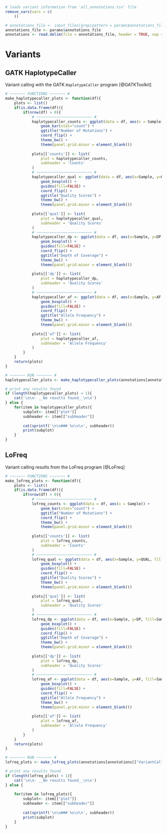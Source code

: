 ```r
# loads variant information from 'all_annotations.tsv' file
remove_vars(vars = c(
    ))

# annotations_file <- input_files[grep(pattern = params$annotations_file, x = input_files)][1]
annotations_file <- params$annotations_file
annotations <- read.delim(file = annotations_file, header = TRUE, sep = '\t', check.names = FALSE, na.strings = c('.'))
```

# Variants

## GATK HaplotypeCaller

Variant calling with the GATK `HaplotypeCaller` program [@GATKToolkit]

```r
# ~~~~~~~ FUNCTIONS ~~~~~~~ #
make_haplotypecaller_plots <- function(df){
    plots <- list()
    if(is.data.frame(df)){
        if(nrow(df) > 0){
            # ~~~~~~~~~~~~~~~~~~~~~~~~~ # 
            haplotypecaller_counts <- ggplot(data = df, aes(x = Sample)) +
                geom_bar(stat="count") + 
                ggtitle("Number of Mutations") + 
                coord_flip() +
                theme_bw() +
                theme(panel.grid.minor = element_blank()) 
            
            plots[['counts']] <- list(
                plot = haplotypecaller_counts,
                subheader = 'Counts'
            )
            # ~~~~~~~~~~~~~~~~~~~~~~~~~ # 
            haplotypecaller_qual <- ggplot(data = df, aes(x=Sample, y=QUAL, fill=Sample)) + 
                geom_boxplot() + 
                guides(fill=FALSE) + 
                coord_flip() + 
                ggtitle("Quality Scores") + 
                theme_bw() +
                theme(panel.grid.minor = element_blank())
            
            plots[['qual']] <- list(
                plot = haplotypecaller_qual,
                subheader = 'Quality Scores'
            )
            # ~~~~~~~~~~~~~~~~~~~~~~~~~ # 
            haplotypecaller_dp <- ggplot(data = df, aes(x=Sample, y=DP, fill=Sample)) + 
                geom_boxplot() + 
                guides(fill=FALSE) + 
                coord_flip() + 
                ggtitle("Depth of Coverage") + 
                theme_bw() +
                theme(panel.grid.minor = element_blank())
            
            plots[['dp']] <- list(
                plot = haplotypecaller_dp,
                subheader = 'Quality Scores'
            )
            # ~~~~~~~~~~~~~~~~~~~~~~~~~ # 
            haplotypecaller_af <- ggplot(data = df, aes(x=Sample, y=AF, fill=Sample)) + 
                geom_boxplot() + 
                guides(fill=FALSE) + 
                coord_flip() + 
                ggtitle("Allele Frequency") + 
                theme_bw() +
                theme(panel.grid.minor = element_blank())
            
            plots[['af']] <- list(
                plot = haplotypecaller_af,
                subheader = 'Allele Frequency'
            )
        }
    }
    return(plots)
}

# ~~~~~~~ RUN ~~~~~~~ #
haplotypecaller_plots <- make_haplotypecaller_plots(annotations[annotations[["VariantCaller"]] == 'HaplotypeCaller', ])
```

```r
# print any results found
if (length(haplotypecaller_plots) < 1){
    cat('\n\n- __No results found__\n\n')
} else {
    for(item in haplotypecaller_plots){
        subplot<- item[["plot"]]
        subheader <- item[["subheader"]]
        
        cat(sprintf('\n\n### %s\n\n', subheader))
        print(subplot)
    }
}
```

## LoFreq

Variant calling results from the LoFreq program [@LoFreq]

```r
# ~~~~~~~ FUNCTIONS ~~~~~~~ #
make_lofreq_plots <- function(df){
    plots <- list()
    if(is.data.frame(df)){
        if(nrow(df) > 0){
            # ~~~~~~~~~~~~~~~~~~~~~~~~~ # 
            lofreq_counts <- ggplot(data = df, aes(x = Sample)) +
                geom_bar(stat="count") + 
                ggtitle("Number of Mutations") + 
                coord_flip() +
                theme_bw() +
                theme(panel.grid.minor = element_blank()) 
            
            plots[['counts']] <- list(
                plot = lofreq_counts,
                subheader = 'Counts'
            )
            # ~~~~~~~~~~~~~~~~~~~~~~~~~ # 
            lofreq_qual <- ggplot(data = df, aes(x=Sample, y=QUAL, fill=Sample)) + 
                geom_boxplot() + 
                guides(fill=FALSE) + 
                coord_flip() + 
                ggtitle("Quality Scores") + 
                theme_bw() +
                theme(panel.grid.minor = element_blank())
            
            plots[['qual']] <- list(
                plot = lofreq_qual,
                subheader = 'Quality Scores'
            )
            # ~~~~~~~~~~~~~~~~~~~~~~~~~ # 
            lofreq_dp <- ggplot(data = df, aes(x=Sample, y=DP, fill=Sample)) + 
                geom_boxplot() + 
                guides(fill=FALSE) + 
                coord_flip() + 
                ggtitle("Depth of Coverage") + 
                theme_bw() +
                theme(panel.grid.minor = element_blank())
            
            plots[['dp']] <- list(
                plot = lofreq_dp,
                subheader = 'Quality Scores'
            )
            # ~~~~~~~~~~~~~~~~~~~~~~~~~ # 
            lofreq_af <- ggplot(data = df, aes(x=Sample, y=AF, fill=Sample)) + 
                geom_boxplot() + 
                guides(fill=FALSE) + 
                coord_flip() + 
                ggtitle("Allele Frequency") + 
                theme_bw() +
                theme(panel.grid.minor = element_blank())
            
            plots[['af']] <- list(
                plot = lofreq_af,
                subheader = 'Allele Frequency'
            )
        }
    }
    return(plots)
}

# ~~~~~~~ RUN ~~~~~~~ #
lofreq_plots <- make_lofreq_plots(annotations[annotations[["VariantCaller"]] == 'LoFreq', ])
```

```r
# print any results found
if (length(lofreq_plots) < 1){
    cat('\n\n- __No results found__\n\n')
} else {
    
    for(item in lofreq_plots){
        subplot<- item[["plot"]]
        subheader <- item[["subheader"]]
        
        cat(sprintf('\n\n### %s\n\n', subheader))
        print(subplot)
    }
}
```

